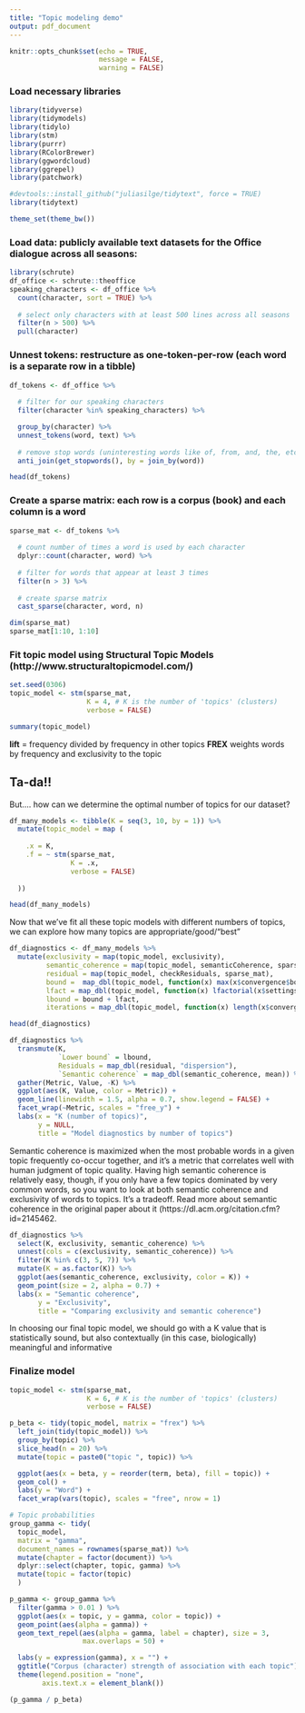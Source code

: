 ```yaml
---
title: "Topic modeling demo"
output: pdf_document
---
```


```r
knitr::opts_chunk$set(echo = TRUE,
                      message = FALSE,
                      warning = FALSE)
```

### Load necessary libraries
```r
library(tidyverse)
library(tidymodels)
library(tidylo)
library(stm)
library(purrr)
library(RColorBrewer)
library(ggwordcloud)
library(ggrepel)
library(patchwork)

#devtools::install_github("juliasilge/tidytext", force = TRUE) 
library(tidytext)

theme_set(theme_bw())
```

### Load data: publicly available text datasets for the Office dialogue across all seasons:
```r
library(schrute)
df_office <- schrute::theoffice
speaking_characters <- df_office %>% 
  count(character, sort = TRUE) %>% 
  
  # select only characters with at least 500 lines across all seasons
  filter(n > 500) %>% 
  pull(character)
```        

### Unnest tokens: restructure as one-token-per-row (each word is a separate row in a tibble)
```r
df_tokens <- df_office %>% 
  
  # filter for our speaking characters
  filter(character %in% speaking_characters) %>% 

  group_by(character) %>% 
  unnest_tokens(word, text) %>% 
  
  # remove stop words (uninteresting words like of, from, and, the, etc.)
  anti_join(get_stopwords(), by = join_by(word))

head(df_tokens)
```

### Create a sparse matrix: each row is a corpus (book) and each column is a word
```r
sparse_mat <- df_tokens %>%
  
  # count number of times a word is used by each character
  dplyr::count(character, word) %>%
  
  # filter for words that appear at least 3 times
  filter(n > 3) %>%
  
  # create sparse matrix
  cast_sparse(character, word, n)

dim(sparse_mat)
sparse_mat[1:10, 1:10]
```

### Fit topic model using Structural Topic Models (http://www.structuraltopicmodel.com/)
```r
set.seed(0306)
topic_model <- stm(sparse_mat, 
                   K = 4, # K is the number of 'topics' (clusters)
                   verbose = FALSE)

summary(topic_model)
```

**lift** = frequency divided by frequency in other topics
**FREX** weights words by frequency and exclusivity to the topic

## Ta-da!!

But.... how can we determine the optimal number of topics for our dataset?

```r
df_many_models <- tibble(K = seq(3, 10, by = 1)) %>% 
  mutate(topic_model = map (
    
    .x = K,
    .f = ~ stm(sparse_mat, 
               K = .x, 
               verbose = FALSE)
    
  ))

head(df_many_models)
```

Now that we’ve fit all these topic models with different numbers of topics, we can explore how many topics are appropriate/good/“best”

```r
df_diagnostics <- df_many_models %>%
  mutate(exclusivity = map(topic_model, exclusivity),
         semantic_coherence = map(topic_model, semanticCoherence, sparse_mat),
         residual = map(topic_model, checkResiduals, sparse_mat),
         bound =  map_dbl(topic_model, function(x) max(x$convergence$bound)),
         lfact = map_dbl(topic_model, function(x) lfactorial(x$settings$dim$K)),
         lbound = bound + lfact,
         iterations = map_dbl(topic_model, function(x) length(x$convergence$bound)))

head(df_diagnostics)

df_diagnostics %>%
  transmute(K,
            `Lower bound` = lbound,
            Residuals = map_dbl(residual, "dispersion"),
            `Semantic coherence` = map_dbl(semantic_coherence, mean)) %>%
  gather(Metric, Value, -K) %>%
  ggplot(aes(K, Value, color = Metric)) +
  geom_line(linewidth = 1.5, alpha = 0.7, show.legend = FALSE) +
  facet_wrap(~Metric, scales = "free_y") +
  labs(x = "K (number of topics)",
       y = NULL,
       title = "Model diagnostics by number of topics")
```

Semantic coherence is maximized when the most probable words in a given topic frequently co-occur together, and it’s a metric that correlates well with human judgment of topic quality. Having high semantic coherence is relatively easy, though, if you only have a few topics dominated by very common words, so you want to look at both semantic coherence and exclusivity of words to topics. It’s a tradeoff. Read more about semantic coherence in the original paper about it (https://dl.acm.org/citation.cfm?id=2145462.

```r
df_diagnostics %>%
  select(K, exclusivity, semantic_coherence) %>%
  unnest(cols = c(exclusivity, semantic_coherence)) %>%
  filter(K %in% c(3, 5, 7)) %>% 
  mutate(K = as.factor(K)) %>%
  ggplot(aes(semantic_coherence, exclusivity, color = K)) +
  geom_point(size = 2, alpha = 0.7) +
  labs(x = "Semantic coherence",
       y = "Exclusivity",
       title = "Comparing exclusivity and semantic coherence")
```

In choosing our final topic model, we should go with a K value that is statistically sound, but also contextually (in this case, biologically) meaningful and informative

### Finalize model
```r
topic_model <- stm(sparse_mat, 
                   K = 6, # K is the number of 'topics' (clusters)
                   verbose = FALSE)

p_beta <- tidy(topic_model, matrix = "frex") %>%
  left_join(tidy(topic_model)) %>% 
  group_by(topic) %>%
  slice_head(n = 20) %>%
  mutate(topic = paste0("topic ", topic)) %>% 

  ggplot(aes(x = beta, y = reorder(term, beta), fill = topic)) +
  geom_col() +
  labs(y = "Word") +
  facet_wrap(vars(topic), scales = "free", nrow = 1)

# Topic probabilities
group_gamma <- tidy(
  topic_model, 
  matrix = "gamma",
  document_names = rownames(sparse_mat)) %>% 
  mutate(chapter = factor(document)) %>% 
  dplyr::select(chapter, topic, gamma) %>% 
  mutate(topic = factor(topic)
  )

p_gamma <- group_gamma %>%
  filter(gamma > 0.01 ) %>% 
  ggplot(aes(x = topic, y = gamma, color = topic)) +
  geom_point(aes(alpha = gamma)) +
  geom_text_repel(aes(alpha = gamma, label = chapter), size = 3, 
                  max.overlaps = 50) +

  labs(y = expression(gamma), x = "") +
  ggtitle("Corpus (character) strength of association with each topic") +
  theme(legend.position = "none",
        axis.text.x = element_blank())

(p_gamma / p_beta)
```

